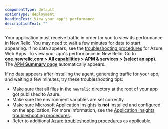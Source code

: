 ```yaml
---
componentType: default
optionType: deployment
headingText: View your app's performance
descriptionText: ""  
---
```


Your application must receive traffic in order for you to view its performance in New Relic. You may need to wait a few minutes for data to start appearing. If no data appears, see the [troubleshooting procedures](/docs/agents/net-agent/azure-troubleshooting/azure-web-apps-using-always-on-and-no-data-appears) for Azure Web Apps. To view your app's performance in New Relic: Go to <DNT>**[one.newrelic.com > All capabilities](https://one.newrelic.com/all-capabilities) > APM & services > (select an app)**</DNT>. The [APM <DNT>**Summary**</DNT> page](/docs/apm/applications-menu/monitoring/apm-overview-page) automatically appears.

If no data appears after installing the agent, generating traffic for your app, and waiting a few minutes, try these troubleshooting tips:

* Make sure that all files in the `newrelic` directory at the root of your app got published to Azure.
* Make sure the environment variables are set correctly.
* Make sure Microsoft Application Insights is **not** installed and configured on the application. For more information, see the [Application Insights troubleshooting procedures](/docs/apm/agents/net-agent/azure-troubleshooting/no-data-reporting-microsoft-application-insights/).
* Refer to additional [Azure troubleshooting procedures](/docs/apm/agents/net-agent/azure-troubleshooting/azure-web-apps-unable-open-log-file) as applicable.